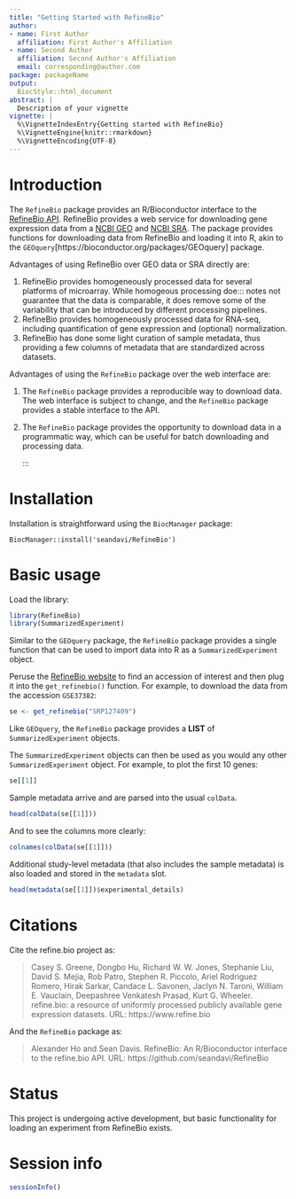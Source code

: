 ```yaml
---
title: "Getting Started with RefineBio"
author:
- name: First Author
  affiliation: First Author's Affiliation
- name: Second Author
  affiliation: Second Author's Affiliation
  email: corresponding@author.com
package: packageName
output:
  BiocStyle::html_document
abstract: |
  Description of your vignette
vignette: |
  %\VignetteIndexEntry{Getting started with RefineBio}
  %\VignetteEngine{knitr::rmarkdown}
  %\VignetteEncoding{UTF-8}
---
```


# Introduction

The `RefineBio` package provides an R/Bioconductor interface to the 
[RefineBio API](https://api.refine.bio/). RefineBio provides
a web service for downloading gene expression data from a [NCBI GEO](https://www.ncbi.nih.gov/geo)
and [NCBI SRA](https://www.ncbi.nih.gov/sra). The package 
provides functions for downloading data from RefineBio and 
loading it into R, akin to the `GEOquery`[https://bioconductor.org/packages/GEOquery] package.

Advantages of using RefineBio over GEO data or SRA directly are:

1. RefineBio provides homogeneously processed data for several
   platforms of microarray. While homogeous processing doe::: notes
   not guarantee that the data is comparable, it does remove
   some of the variability that can be introduced by different
   processing pipelines.
2. RefineBio provides homogeneously processed data for RNA-seq,
   including quantification of gene expression and (optional) 
   normalization.
3. RefineBio has done some light curation of sample metadata,
   thus providing a few columns of metadata that are standardized
   across datasets.

Advantages of using the `RefineBio` package over the web interface
are:

1. The `RefineBio` package provides a reproducible way to download
    data. The web interface is subject to change, and the `RefineBio`
    package provides a stable interface to the API.
2. The `RefineBio` package provides the opportunity to download
    data in a programmatic way, which can be useful for batch
    downloading and processing data.

   :::



# Installation

Installation is straightforward using the `BiocManager` package:

    BiocManager::install('seandavi/RefineBio')

# Basic usage

Load the library:

```r
library(RefineBio)
library(SummarizedExperiment)
```

Similar to the `GEOquery` package, the `RefineBio` package provides
a single function that can be used to import data into R as 
a `SummarizedExperiment` object. 

Peruse the [RefineBio website](https://www.refine.bio/) to find an 
accession of interest and then plug it into the `get_refinebio()`
function. For example, to download the data from the accession
`GSE37382`:

```r
se <- get_refinebio("SRP127409")
```

Like `GEOquery`, the `RefineBio` package provides a **LIST** of 
`SummarizedExperiment` objects.

The `SummarizedExperiment` objects can then be used as you
would any other `SummarizedExperiment` object. For example, to
plot the first 10 genes:

```r
se[[1]]
```

Sample metadata arrive and are parsed into the usual `colData`.

```r
head(colData(se[[1]]))
```

And to see the columns more clearly:

```r
colnames(colData(se[[1]]))
```

Additional study-level metadata (that also includes 
the sample metadata) is also loaded and stored in the
`metadata` slot.

```r
head(metadata(se[[1]])$experimental_details)
```

# Citations

Cite the refine.bio project as:

> Casey S. Greene, Dongbo Hu, Richard W. W. Jones, Stephanie Liu, David S. Mejia, Rob Patro, Stephen R. Piccolo, Ariel Rodriguez Romero, Hirak Sarkar, Candace L. Savonen, Jaclyn N. Taroni, William E. Vauclain, Deepashree Venkatesh Prasad, Kurt G. Wheeler. refine.bio: a resource of uniformly processed publicly available gene expression datasets. URL: https://www.refine.bio

And the `RefineBio` package as:

> Alexander Ho and Sean Davis. RefineBio: An R/Bioconductor interface to the refine.bio API. URL: https://github.com/seandavi/RefineBio



# Status

This project is undergoing active development, but basic functionality for 
loading an experiment from RefineBio exists.

# Session info {.unnumbered}

```r
sessionInfo()
```
